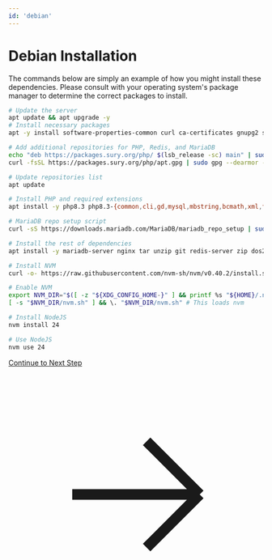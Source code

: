 ```yaml
---
id: 'debian'
---
```


# Debian Installation

The commands below are simply an example of how you might install these dependencies. Please consult with your operating system's package manager to determine the correct packages to install.
```bash
# Update the server
apt update && apt upgrade -y
# Install necessary packages
apt -y install software-properties-common curl ca-certificates gnupg2 sudo lsb-release make

# Add additional repositories for PHP, Redis, and MariaDB
echo "deb https://packages.sury.org/php/ $(lsb_release -sc) main" | sudo tee /etc/apt/sources.list.d/sury-php.list
curl -fsSL https://packages.sury.org/php/apt.gpg | sudo gpg --dearmor -o /etc/apt/trusted.gpg.d/sury-keyring.gpg

# Update repositories list
apt update

# Install PHP and required extensions
apt install -y php8.3 php8.3-{common,cli,gd,mysql,mbstring,bcmath,xml,fpm,curl,zip,redis}

# MariaDB repo setup script
curl -sS https://downloads.mariadb.com/MariaDB/mariadb_repo_setup | sudo bash

# Install the rest of dependencies
apt install -y mariadb-server nginx tar unzip git redis-server zip dos2unix

# Install NVM
curl -o- https://raw.githubusercontent.com/nvm-sh/nvm/v0.40.2/install.sh | bash

# Enable NVM
export NVM_DIR="$([ -z "${XDG_CONFIG_HOME-}" ] && printf %s "${HOME}/.nvm" || printf %s "${XDG_CONFIG_HOME}/nvm")"
[ -s "$NVM_DIR/nvm.sh" ] && \. "$NVM_DIR/nvm.sh" # This loads nvm

# Install NodeJS
nvm install 24

# Use NodeJS
nvm use 24
```


<div className="mt-12 flex justify-center">
  <a 
    href="/docs/mythicaldash-v3-remastered/install#installing-composer"
    className="group inline-flex items-center px-8 py-4 text-lg font-semibold text-white bg-gradient-to-r from-indigo-600 to-purple-600 rounded-xl shadow-lg hover:shadow-xl transform hover:-translate-y-0.5 transition-all duration-300 ease-in-out focus:outline-none focus:ring-4 focus:ring-indigo-500/50"
  >
    Continue to Next Step
    <svg 
      className="ml-3 w-6 h-6 transform group-hover:translate-x-1 transition-transform duration-300" 
      fill="none" 
      stroke="currentColor" 
      viewBox="0 0 24 24" 
      xmlns="http://www.w3.org/2000/svg"
    >
      <path 
        strokeLinecap="round" 
        strokeLinejoin="round" 
        strokeWidth={2.5} 
        d="M13 7l5 5m0 0l-5 5m5-5H6" 
      />
    </svg>
  </a>
</div>
